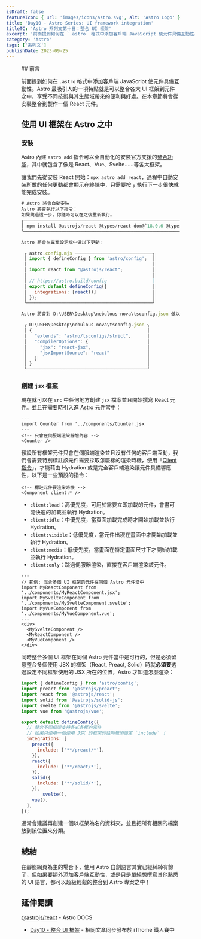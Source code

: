 ```yaml
---
isDraft: false
featureIcon: { url: 'images/icons/astro.svg', alt: 'Astro Logo' }
title: 'Day10 - Astro Series: UI framework integration'
titleTC: 'Astro 系列文第十日：整合 UI 框架'
excerpt: '前面提到如何在 `.astro` 格式中添加客戶端 JavaScript 使元件具備互動性。Astro 最吸引人的一項特點就是可以整合各大 UI 框架到元件之中，享受不同技術與其生態域帶來的便利與好處。在本章節將會從安裝整合到製作一個 React 元件。'
category: 'Astro'
tags: ['系列文']
publishDate: 2023-09-25
---
```


<Figure
  width="1200"
  height="600"
  src="images/posts/ithome-astro/thumbnail/day10-ui-framework-integration.webp"
  alt="一個漂亮的漸層背景上面有一句標題：「整合 UI 框架」"
/>
## 前言

前面提到如何在 `.astro` 格式中添加客戶端 JavaScript 使元件具備互動性。Astro 最吸引人的一項特點就是可以整合各大 UI 框架到元件之中，享受不同技術與其生態域帶來的便利與好處。在本章節將會從安裝整合到製作一個 React 元件。

## 使用 UI 框架在 Astro 之中

### 安裝

Astro 內建 `astro add` 指令可以全自動化的安裝官方支援的[整合功能](https://docs.astro.build/en/guides/integrations-guide/)，其中就包含了像是 React、Vue、Svelte……等各大框架。

讓我們先從安裝 React 開始：`npx astro add react`，過程中自動安裝所做的任何更動都會顯示在終端中，只需要按 `y` 執行下一步很快就能完成安裝。

```jsx
# Astro 將會自動安裝
Astro 將會執行以下指令：
如果跳過這一步，你隨時可以在之後重新執行。
╭────────────────────────────────────────────────────────────────────────────────────────────────────────────╮
│ npm install @astrojs/react @types/react-dom@^18.0.6 @types/react@^18.0.21 react-dom@^18.0.0 react@^18.0.0  │
╰────────────────────────────────────────────────────────────────────────────────────────────────────────────╯

Astro 將會在專案設定檔中做以下更動:

 ╭ astro.config.mjs ─────────────────────────────╮
 │ import { defineConfig } from 'astro/config';  │
 │                                               │
 │ import react from "@astrojs/react";           │
 │                                               │
 │ // https://astro.build/config                 │
 │ export default defineConfig({                 │
 │   integrations: [react()]                     │
 │ });                                           │
 ╰───────────────────────────────────────────────╯

Astro 將會對 D:\USER\Desktop\nebulous-nova\tsconfig.json 做以下更動

 ╭ D:\USER\Desktop\nebulous-nova\tsconfig.json ╮
 │ {                                           │
 │   "extends": "astro/tsconfigs/strict",      │
 │   "compilerOptions": {                      │
 │     "jsx": "react-jsx",                     │
 │     "jsxImportSource": "react"              │
 │   }                                         │
 │ }                                           │
 ╰─────────────────────────────────────────────╯
```

### 創建 `jsx` 檔案

現在就可以在 `src` 中任何地方創建 `jsx` 檔案並且開始撰寫 React 元件。並且在需要時引入進 Astro 元件當中：

```astro
---
import Counter from '../components/Counter.jsx
---
<!-- 只會在伺服端渲染靜態內容 -->
<Counter />
```

預設所有框架元件只會在伺服端渲染並且沒有任何的客戶端互動，我們會需要特別標註該元件需要採取怎麼樣的渲染時機，使用「[Client 指令](https://docs.astro.build/en/reference/directives-reference/#client-directives)」，才能藉由 Hydration 或是完全客戶端渲染讓元件具備響應性，以下是一些預設的指令：

```astro
<!-- 標註元件要渲染時機 -->
<Component client:* />
```

- `client:load`：高優先度，可用於需要立即加載的元件，會盡可能快速的加載並執行 Hydration。
- `client:idle`：中優先度，當頁面加載完成時才開始加載並執行 Hydration。
- `client:visible`：低優先度，當元件出現在畫面中才開始加載並執行 Hydration。
- `client:media`：低優先度，當畫面在特定畫面尺寸下才開始加載並執行 Hydration。
- `client:only`：跳過伺服器渲染，直接在客戶端渲染該元件。

```astro
---
// 範例: 混合多個 UI 框架的元件在同個 Astro 元件當中
import MyReactComponent from '../components/MyReactComponent.jsx';
import MySvelteComponent from '../components/MySvelteComponent.svelte';
import MyVueComponent from '../components/MyVueComponent.vue';
---
<div>
  <MySvelteComponent />
  <MyReactComponent />
  <MyVueComponent />
</div>
```

同時整合多個 UI 框架在同個 Astro 元件當中是可行的，但是必須留意整合多個使用 JSX 的框架（React, Preact, Solid）時就**必須要**透過設定不同框架使用的 JSX 所在的位置，Astro 才知道怎麼渲染：

```JavaScript
import { defineConfig } from 'astro/config';
import preact from '@astrojs/preact';
import react from '@astrojs/react';
import solid from '@astrojs/solid-js';
import svelte from '@astrojs/svelte';
import vue from '@astrojs/vue';

export default defineConfig({
  // 整合不同框架支持各式各樣的元件
  // 如果只使用一個使用 JSX 的框架的話則無須設定 `include` ！
  integrations: [
    preact({
      include: ['**/preact/*'],
    }),
    react({
      include: ['**/react/*'],
    }),
    solid({
      include: ['**/solid/*'],
    }),
		svelte(),
    vue(),
  ],
});
```

通常會建議再創建一個以框架為名的資料夾，並且把所有相關的檔案放到該位置來分類。

## 總結

在靜態網頁為主的場合下，使用 Astro 自創語言其實已經綽綽有餘了，但如果要額外添加客戶端互動性，或是只是單純想撰寫其他熟悉的 UI 語言，都可以超級輕鬆的整合到 Astro 專案之中！

## 延伸閱讀

[@astrojs/react](https://docs.astro.build/en/guides/integrations-guide/react/) - Astro DOCS

- [Day10 - 整合 UI 框架](https://ithelp.ithome.com.tw/articles/10326388) - 相同文章同步發布於 iThome 鐵人賽中
